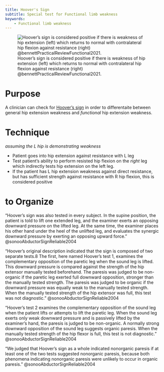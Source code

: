 ```yaml
---
title: Hoover's Sign
subtitle: Special test for Functional limb weakness
keywords:
    - Functional limb weakness
---
```


![Hoover’s sign is considered positive if there is weakness of hip extension (left) which returns to normal with contralateral hip flexion against resistance (right) @bennettPracticalReviewFunctional2021.](/The Archive/Examination/Tests and Measures/Strength/Functional limb weakness tests/images/bennettPracticalReviewFunctional2021 fig1 hoovers sign.png)

# Purpose

A clinician can check for [Hoover's sign]({{< var ref-hoovers-sign.path >}}) in order to differentaite between general hip extension weakness and *functional* hip extension weakness.

# Technique

*assuming the L hip is demonstrating weakness*

- Patient goes into hip extension against resistance with L leg
- Test patient's ability to perform resisted hip flexion on the *right* leg which indirectly tests hip extension on the left leg.
- If the patient has L hip extension weakness against direct resistance, but has sufficient strength against resistance with R hip flexion, this is considered positive


# to Organize

"Hoover’s sign was also tested in every subject. In the supine position, the patient is told to lift one extended leg, and the examiner exerts an opposing downward pressure on the lifted leg. At the same time, the examiner places his other hand under the heel of the unlifted leg, and evaluates the synergic downward pressure by exerting an opposing upward force. " @sonooAbductorSignReliable2004

"Hoover’s original description indicated that the sign is composed of two separate tests.8 The first, here named Hoover’s test 1, examines the complementary opposition of the paretic leg when the sound leg is lifted. This downward pressure is compared against the strength of the hip extensor manually tested beforehand. The paresis was judged to be non-organic if the paretic leg exerted full downward opposition, stronger than the manually tested strength. The paresis was judged to be organic if the downward pressure was equally weak to the manually tested strength. When the manually tested strength of the hip extensor was full, this test was not diagnostic. " @sonooAbductorSignReliable2004

"Hoover’s test 2 examines the complementary opposition of the sound leg when the patient lifts or attempts to lift the paretic leg. When the sound leg exerts only weak downward pressure and is passively lifted by the examiner’s hand, the paresis is judged to be non-organic. A normally strong downward opposition of the sound leg suggests organic paresis. When the manually tested strength of the hip flexor is full, this test is not diagnostic. " @sonooAbductorSignReliable2004

"We judged that Hoover’s sign as a whole indicated nonorganic paresis if at least one of the two tests suggested nonorganic paresis, because both phenomena indicating nonorganic paresis were unlikely to occur in organic paresis." @sonooAbductorSignReliable2004
